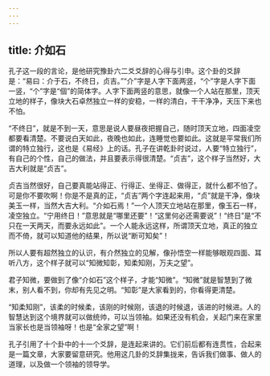 ```yaml
---
---
---
```

title: 介如石
---




孔子这一段的言论，是他研究豫卦六二爻爻辞的心得与引申。这个卦的爻辞是：“易曰：介于石，不终日，贞吉。”“介”字是人字下面两竖，“个”字是人字下面一竖，“个”字是“個”的简体字。人字下面两竖的意思，就像一个人站在那里，顶天立地的样子，像块大石卓然独立一样的安稳，一样的清白，干干净净，天压下来也不怕。

“不终日”，就是不到一天，意思是说人要昼夜把握自己，随时顶天立地，四面凌空都要看清楚。不要说白天如此，夜晚也如此，连睡觉也要如此。这就是平常我们所谓的特立独行，这也是《易经》上的话。孔子在讲乾卦时说过，人要“特立独行”，有自己的个性，自己的做法，并且要表示得很清楚。“贞吉”，这个样子当然好，大吉大利就是“贞吉”。

贞吉当然很好，自己要真能站得正、行得正、坐得正、做得正，就什么都不怕了。可是你不要吹啊！你是不是真的正，“贞吉”两个字连起来用，“贞”就是干净，像块美玉一样，当然大吉大利。“介如石焉！”一个人顶天立地站在那里，像玉石一样，凌空独立。“宁用终日！”意思就是“哪里还要”！“这里何必还需要说”！“终日”是“不只在一天两天，而要永远如此”。一个人能永远这样，所谓顶天立地，真正的独立而不倚，就可以知道他的结果，所以说“断可知矣”！

所以人要有超然独立的认识，有介然独立的见解，像孙悟空一样能够眼观四面、耳听八方，这个样子就可以“知微知彰，知柔知刚，万夫之望”。

君子知微，要做到了像“介如石”这个样子，才能“知微”。“知微”就是智慧到了微末，别人看不到，你却有先见之明。“知彰”是大家看到的，你看得更清楚。

“知柔知刚”，该柔的时候柔，该刚的时候刚，该退的时候退，该进的时候进。人的智慧达到这个境界就可以做统帅，可以当领袖。如果还没有机会，关起门来在家里当家长也是当领袖呀！也是“全家之望”啊！

孔子引用了十个卦中的十一个爻辞，是连起来讲的。它们前后都有连贯性，合起来是一篇文章，大家要留意研究。他用这几卦的爻辞集拢来，告诉我们做事、做人的道理，以及做一个领袖的领导学。